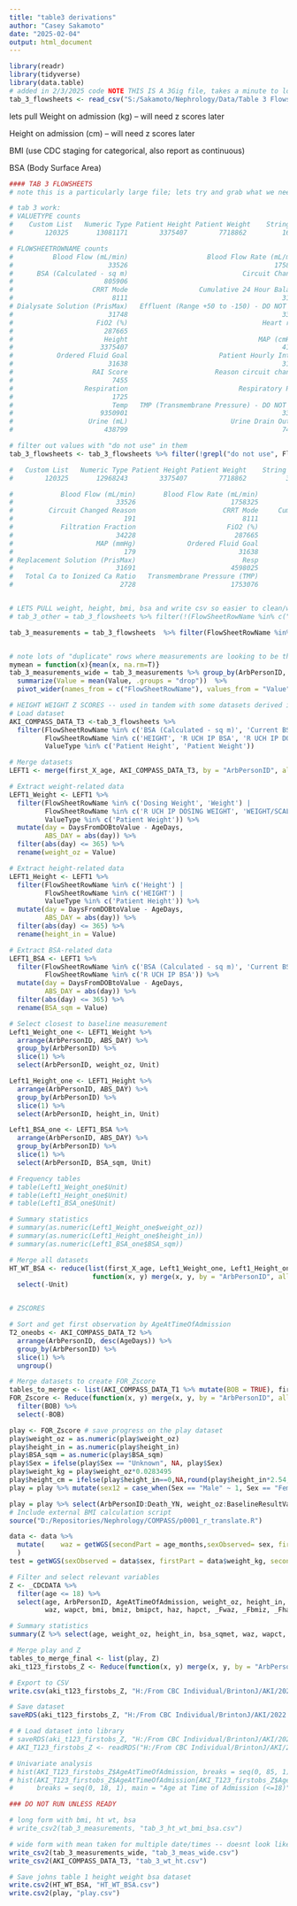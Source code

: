 ```yaml
---
title: "table3 derivations"
author: "Casey Sakamoto"
date: "2025-02-04"
output: html_document
---
```


```r
library(readr)
library(tidyverse)
library(data.table)
# added in 2/3/2025 code NOTE THIS IS A 3Gig file, takes a minute to lood onto machine, lambda maybe needed
tab_3_flowsheets <- read_csv("S:/Sakamoto/Nephrology/Data/Table 3 Flowsheets Table.csv")
```

lets pull 
Weight on admission (kg) -- will need z scores later

Height on admission (cm) -- will need z scores later

BMI (use CDC staging for categorical, also report as continuous)

BSA (Body Surface Area)

```r
#### TAB 3 FLOWSHEETS
# note this is a particularly large file; lets try and grab what we need and filter down to reduce comp times etc

# tab 3 work: 
# VALUETYPE counts
#    Custom List   Numeric Type Patient Height Patient Weight    String Type    Temperature 
#        120325       13081171        3375407        7718862         167131        9350901 

# FLOWSHEETROWNAME counts
#          Blood Flow (mL/min)                    Blood Flow Rate (mL/min)                                         BMI                                         BSA 
#                        33526                                     1758325                                     1073755                                     1904763 
#      BSA (Calculated - sq m)                             Circuit Changed                      Circuit Changed Reason CRRT Filter (Range 100 to 250) - DO NOT USE 
#                       805906                                         243                                         191                                       34936 
#                    CRRT Mode                  Cumulative 24 Hour Balance                        Delta P - DO NOT USE                           Dialysate (mL/hr) 
#                         8111                                       31401                                       33239                                       33582 
# Dialysate Solution (PrisMax)   Effluent (Range +50 to -150) - DO NOT USE                                 Filter Type                         Filtration Fraction 
#                        31748                                       33743                                       18635                                       34228 
#                     FiO2 (%)                                  Heart rate                                  Heart Rate                     Heart Rate (DO NOT USE) 
#                       287665                                         173                                       29998                                        2845 
#                       Height                                 MAP (cmH2O)                                  MAP (mmHg)                  Old Do Not Use Stool in mL 
#                      3375407                                       41871                                         179                                         537 
#           Ordered Fluid Goal                       Patient Hourly Intake                                 PRBC Volume                   PRBCs Volume (Do Not Use) 
#                        31638                                       31478                                          38                                       67103 
#                    RAI Score                      Reason circuit changed              Replacement Solution (PrisMax)                                        Resp 
#                         7455                                           8                                       31691                                     4598025 
#                  Respiration                            Respiratory Rate       Return (Range 50 to 150) - DO NOT USE                                  Stool (mL) 
#                         1725                                         419                                       34941                                       54369 
#                         Temp   TMP (Transmembrane Pressure) - DO NOT USE                Total Ca to Ionized Ca Ratio                Transmembrane Pressure (TMP) 
#                      9350901                                       33237                                        2728                                     1753076 
#                   Urine (mL)                          Urine Drain Output                                      Weight                       zz MAP Old do not use 
#                       438799                                       74790                                     7718862                                        7507 

# filter out values with "do not use" in them
tab_3_flowsheets <- tab_3_flowsheets %>% filter(!grepl("do not use", FlowSheetRowName, ignore.case = TRUE))

#   Custom List   Numeric Type Patient Height Patient Weight    String Type    Temperature 
#        120325       12968243        3375407        7718862          31971        9350901 

#            Blood Flow (mL/min)       Blood Flow Rate (mL/min)                            BMI                            BSA        BSA (Calculated - sq m)                Circuit Changed 
#                          33526                        1758325                        1073755                        1904763                         805906                            243 
#         Circuit Changed Reason                      CRRT Mode     Cumulative 24 Hour Balance              Dialysate (mL/hr)   Dialysate Solution (PrisMax)                    Filter Type 
#                            191                           8111                          31401                          33582                          31748                          18635 
#            Filtration Fraction                       FiO2 (%)                     Heart rate                     Heart Rate                         Height                    MAP (cmH2O) 
#                          34228                         287665                            173                          29998                        3375407                          41871 
#                     MAP (mmHg)             Ordered Fluid Goal          Patient Hourly Intake                    PRBC Volume                      RAI Score         Reason circuit changed 
#                            179                          31638                          31478                             38                           7455                              8 
# Replacement Solution (PrisMax)                           Resp                    Respiration               Respiratory Rate                     Stool (mL)                           Temp 
#                          31691                        4598025                           1725                            419                          54369                        9350901 
#   Total Ca to Ionized Ca Ratio   Transmembrane Pressure (TMP)                     Urine (mL)             Urine Drain Output                         Weight 
#                           2728                        1753076                         438799                          74790                        7718862 


# LETS PULL weight, height, bmi, bsa and write csv so easier to clean/work with on work laptop
# tab_3_other = tab_3_flowsheets %>% filter(!(FlowSheetRowName %in% c("BMI", "BSA","Height","Weight")))

tab_3_measurements = tab_3_flowsheets  %>% filter(FlowSheetRowName %in% c("BMI", "BSA","Height","Weight"))


# note lots of "duplicate" rows where measurements are looking to be the same, but different timevalues (ie same date same weight, two different time values)
mymean = function(x){mean(x, na.rm=T)}
tab_3_measurements_wide = tab_3_measurements %>% group_by(ArbPersonID, DaysFromDOBtoValue, FlowSheetRowName) %>% 
  summarize(Value = mean(Value, .groups = "drop"))  %>%
  pivot_wider(names_from = c("FlowSheetRowName"), values_from = "Value", values_fn = mymean)

```


```r
# HEIGHT WEIGHT Z SCORES -- used in tandem with some datasets derived in child_analytic_cohort
# Load dataset
AKI_COMPASS_DATA_T3 <-tab_3_flowsheets %>%
  filter(FlowSheetRowName %in% c('BSA (Calculated - sq m)', 'Current BSA', 'Dosing Weight', 'Height', 'Weight') |
         FlowSheetRowName %in% c('HEIGHT', 'R UCH IP BSA', 'R UCH IP DOSING WEIGHT', 'WEIGHT/SCALE') |
         ValueType %in% c('Patient Height', 'Patient Weight'))

# Merge datasets
LEFT1 <- merge(first_X_age, AKI_COMPASS_DATA_T3, by = "ArbPersonID", all.x = TRUE)

# Extract weight-related data
LEFT1_Weight <- LEFT1 %>%
  filter(FlowSheetRowName %in% c('Dosing Weight', 'Weight') |
         FlowSheetRowName %in% c('R UCH IP DOSING WEIGHT', 'WEIGHT/SCALE') |
         ValueType %in% c('Patient Weight')) %>%
  mutate(day = DaysFromDOBtoValue - AgeDays,
         ABS_DAY = abs(day)) %>%
  filter(abs(day) <= 365) %>%
  rename(weight_oz = Value)

# Extract height-related data
LEFT1_Height <- LEFT1 %>%
  filter(FlowSheetRowName %in% c('Height') |
         FlowSheetRowName %in% c('HEIGHT') |
         ValueType %in% c('Patient Height')) %>%
  mutate(day = DaysFromDOBtoValue - AgeDays,
         ABS_DAY = abs(day)) %>%
  filter(abs(day) <= 365) %>%
  rename(height_in = Value)

# Extract BSA-related data
LEFT1_BSA <- LEFT1 %>%
  filter(FlowSheetRowName %in% c('BSA (Calculated - sq m)', 'Current BSA') |
         FlowSheetRowName %in% c('R UCH IP BSA')) %>%
  mutate(day = DaysFromDOBtoValue - AgeDays,
         ABS_DAY = abs(day)) %>%
  filter(abs(day) <= 365) %>%
  rename(BSA_sqm = Value)

# Select closest to baseline measurement
Left1_Weight_one <- LEFT1_Weight %>%
  arrange(ArbPersonID, ABS_DAY) %>%
  group_by(ArbPersonID) %>%
  slice(1) %>%
  select(ArbPersonID, weight_oz, Unit)

Left1_Height_one <- LEFT1_Height %>%
  arrange(ArbPersonID, ABS_DAY) %>%
  group_by(ArbPersonID) %>%
  slice(1) %>%
  select(ArbPersonID, height_in, Unit)

Left1_BSA_one <- LEFT1_BSA %>%
  arrange(ArbPersonID, ABS_DAY) %>%
  group_by(ArbPersonID) %>%
  slice(1) %>%
  select(ArbPersonID, BSA_sqm, Unit)

# Frequency tables
# table(Left1_Weight_one$Unit)
# table(Left1_Height_one$Unit)
# table(Left1_BSA_one$Unit)

# Summary statistics
# summary(as.numeric(Left1_Weight_one$weight_oz))
# summary(as.numeric(Left1_Height_one$height_in))
# summary(as.numeric(Left1_BSA_one$BSA_sqm))

# Merge all datasets
HT_WT_BSA <- reduce(list(first_X_age, Left1_Weight_one, Left1_Height_one, Left1_BSA_one), 
                     function(x, y) merge(x, y, by = "ArbPersonID", all.x = TRUE)) %>%
  select(-Unit)


# ZSCORES

# Sort and get first observation by AgeAtTimeOfAdmission
T2_oneobs <- AKI_COMPASS_DATA_T2 %>%
  arrange(ArbPersonID, desc(AgeDays)) %>%
  group_by(ArbPersonID) %>%
  slice(1) %>%
  ungroup()

# Merge datasets to create FOR_Zscore
tables_to_merge <- list(AKI_COMPASS_DATA_T1 %>% mutate(BOB = TRUE), first_X_age, HT_WT_BSA, T2_oneobs)
FOR_Zscore <- Reduce(function(x, y) merge(x, y, by = "ArbPersonID", all.x = TRUE), tables_to_merge) %>%
  filter(BOB) %>%
  select(-BOB)

play <- FOR_Zscore # save progress on the play dataset
play$weight_oz = as.numeric(play$weight_oz)
play$height_in = as.numeric(play$height_in)
play$BSA_sqm = as.numeric(play$BSA_sqm)
play$Sex = ifelse(play$Sex == "Unknown", NA, play$Sex)
play$weight_kg = play$weight_oz*0.0283495
play$height_cm = ifelse(play$height_in==0,NA,round(play$height_in*2.54,1))
play = play %>% mutate(sex12 = case_when(Sex == "Male" ~ 1, Sex == "Female" ~ 2, TRUE ~ NA))

play = play %>% select(ArbPersonID:Death_YN, weight_oz:BaselineResultValue)
# Include external BMI calculation script
source("D:/Repositories/Nephrology/COMPASS/p0001_r_translate.R")

data <- data %>%
  mutate(    waz = getWGS(secondPart = age_months,sexObserved= sex, firstPart=weight_kg, index = "wfa")
  )
test = getWGS(sexObserved = data$sex, firstPart = data$weight_kg, secondPart = data$age_months, index = "wfa")

# Filter and select relevant variables
Z <- _CDCDATA %>%
  filter(age <= 18) %>%
  select(age, ArbPersonID, AgeAtTimeOfAdmission, weight_oz, height_in, bsa_sqmet,
         waz, wapct, bmi, bmiz, bmipct, haz, hapct, _Fwaz, _Fbmiz, _Fhaz)

# Summary statistics
summary(Z %>% select(age, weight_oz, height_in, bsa_sqmet, waz, wapct, bmi, bmiz, bmipct, haz, hapct, _Fwaz, _Fbmiz, _Fhaz))

# Merge play and Z
tables_to_merge_final <- list(play, Z)
aki_t123_firstobs_Z <- Reduce(function(x, y) merge(x, y, by = "ArbPersonID", all.x = TRUE), tables_to_merge_final)

# Export to CSV
write.csv(aki_t123_firstobs_Z, "H:/From CBC Individual/BrintonJ/AKI/2022.02.15 Health Data Compass Manuscript 1/data/aki_t123_firstobs.csv", row.names = FALSE)

# Save dataset
saveRDS(aki_t123_firstobs_Z, "H:/From CBC Individual/BrintonJ/AKI/2022.02.15 Health Data Compass Manuscript 1/data/wft.rds")

# # Load dataset into library
# saveRDS(aki_t123_firstobs_Z, "H:/From CBC Individual/BrintonJ/AKI/2022.02.15 Health Data Compass Manuscript 1/data/AKI_T123_firstobs_Z.rds")
# AKI_T123_firstobs_Z <- readRDS("H:/From CBC Individual/BrintonJ/AKI/2022.02.15 Health Data Compass Manuscript 1/data/AKI_T123_firstobs_Z.rds")

# Univariate analysis
# hist(AKI_T123_firstobs_Z$AgeAtTimeOfAdmission, breaks = seq(0, 85, 1), main = "Age at Time of Admission", xlab = "Age")
# hist(AKI_T123_firstobs_Z$AgeAtTimeOfAdmission[AKI_T123_firstobs_Z$AgeAtTimeOfAdmission <= 18], 
#      breaks = seq(0, 18, 1), main = "Age at Time of Admission (<=18)", xlab = "Age")


```


```r
### DO NOT RUN UNLESS READY

# long form with bmi, ht wt, bsa
# write_csv2(tab_3_measurements, "tab_3_ht_wt_bmi_bsa.csv")

# wide form with mean taken for multiple date/times -- doesnt look like this changes any values at cursory glance of first ~ 5 values where this would occur
write_csv2(tab_3_measurements_wide, "tab_3_meas_wide.csv")
write_csv2(AKI_COMPASS_DATA_T3, "tab_3_wt_ht.csv")

# Save johns table 1 height weight bsa dataset
write.csv2(HT_WT_BSA, "HT_WT_BSA.csv")
write.csv2(play, "play.csv")


```